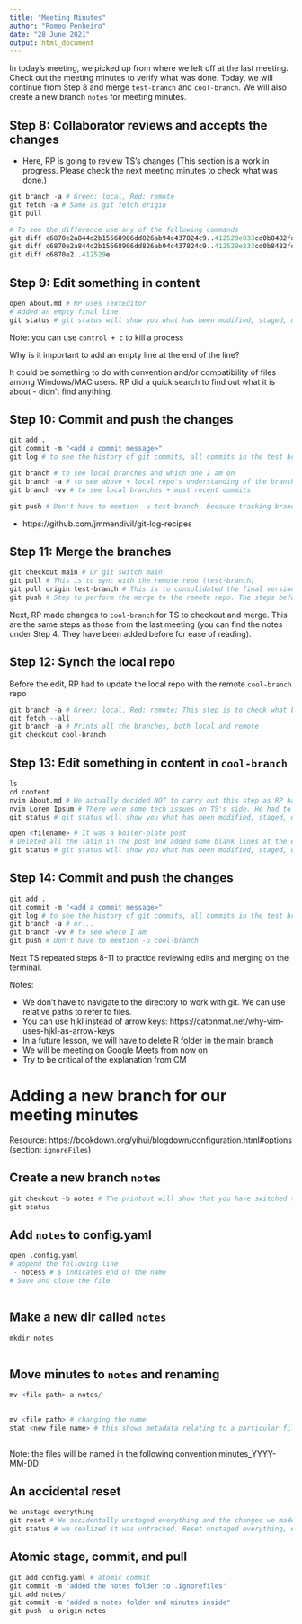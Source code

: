 ```yaml
---
title: "Meeting Minutes"
author: "Romeo Penheiro"
date: "28 June 2021"
output: html_document
---
```


In today's meeting, we picked up from where we left off at the last meeting. Check out the meeting minutes to verify what was done. Today, we will continue from Step 8 and merge `test-branch` and `cool-branch`. We will also create a new branch `notes` for meeting minutes.

## Step 8: Collaborator reviews and accepts the changes

- Here, RP is going to review TS's changes (This section is a work in progress. Please check the next meeting minutes to check what was done.)

```r
git branch -a # Green: local, Red: remote
git fetch -a # Same as git fetch origin
git pull

# To see the difference use any of the following commands
git diff c6870e2a844d2b15668906dd826ab94c437824c9..412529e833cd0b8482fd24f399969f44d33477c1 
git diff c6870e2a844d2b15668906dd826ab94c437824c9..412529e833cd0b8482fd24f399969f44d33477c1 --content/about.md 
git diff c6870e2..412529e

```

## Step 9: Edit something in content

```r
open About.md # RP uses TextEditor
# Added an empty final line
git status # git status will show you what has been modified, staged, or committed. 
```
Note: you can use `control + c` to kill a process

Why is it important to add an empty line at the end of the line?

It could be something to do with convention and/or compatibility of files among Windows/MAC users. RP did a quick search to find out what it is about - didn't find anything.

## Step 10: Commit and push the changes

```r
git add .
git commit -m "<add a commit message>"
git log # to see the history of git commits, all commits in the test branch, check out below all the recipes

git branch # to see local branches and which one I am on
git branch -a # to see above + local repo's understanding of the branches that exist in the remote repo
git branch -vv # to see local branches + most recent commits

git push # Don't have to mention -u test-branch, because tracking branch has already been established in the past. 
```

* https://github.com/jmmendivil/git-log-recipes

## Step 11: Merge the branches

```r
git checkout main # Or git switch main
git pull # This is to sync with the remote repo (test-branch)
git pull origin test-branch # This is to consolidated the final version of test branch and then merge to the main branch
git push # Step to perform the merge to the remote repo. The steps before this were done locally. If the pull request is successfully merged and closed, you will see it in GitHub GUI browser.

```


Next, RP made changes to `cool-branch` for TS to checkout and merge. This are the same steps as those from the last meeting (you can find the notes under Step 4. They have been added before for ease of reading).

## Step 12: Synch the local repo

Before the edit, RP had to update the local repo with the remote `cool-branch` repo

```r
git branch -a # Green: local, Red: remote; This step is to check what branch HEAD of local repo is on and if we need to switch. The printout will give a list of branches that the local repo currently has.
git fetch --all 
git branch -a # Prints all the branches, both local and remote
git checkout cool-branch

```

## Step 13: Edit something in content in `cool-branch`


```r
ls
cd content
nvim About.md # We actually decided NOT to carry out this step as RP had made changes here in his 'test-branch'. Instead, TS used...
nvim Lorem Ipsum # There were some tech issues on TS's side. He had to use control + c to toggle between save and edit mode on nvim. Usually, esc can be used to exit the text editor, but he wasn't able to use it because Zoom shreen sharing service had a tech issue. *
git status # git status will show you what has been modified, staged, or committed. 

open <filename> # It was a boiler-plate post
# Deleted all the latin in the post and added some blank lines at the end of the file
git status # git status will show you what has been modified, staged, or committed.

```

## Step 14: Commit and push the changes

```r
git add .
git commit -m "<add a commit message>"
git log # to see the history of git commits, all commits in the test branch, check out below all the recipes
git branch -a # or...
git branch -vv # to see where I am
git push # Don't have to mention -u cool-branch
```

Next TS repeated steps 8-11 to practice reviewing edits and merging on the terminal.

Notes:

- We don't have to navigate to the directory to work with git. We can use relative paths to refer to files.
- You can use hjkl instead of arrow keys: https://catonmat.net/why-vim-uses-hjkl-as-arrow-keys
- In a future lesson, we will have to delete R folder in the main branch
- We will be meeting on Google Meets from now on
- Try to be critical of the explanation from CM

# Adding a new branch for our meeting minutes

Resource: https://bookdown.org/yihui/blogdown/configuration.html#options (section: `ignoreFiles`)


## Create a new branch `notes`

```r
git checkout -b notes # The printout will show that you have switched to a new branch 'notes'
git status

```

## Add `notes` to config.yaml

```r
open .config.yaml
# append the following line 
 - notes$ # $ indicates end of the name
# Save and close the file
        
```


## Make a new dir called `notes`

```r
mkdir notes
        
```

## Move minutes to `notes` and renaming

```r
mv <file path> a notes/

        
mv <file path> # changing the name
stat <new file name> # this shows metadata relating to a particular file's history. Can be useful for example figuring out when a file was created.  
        
```

Note: the files will be named in the following convention minutes_YYYY-MM-DD

## An accidental reset

```r
We unstage everything 
git reset # We accidentally unstaged everything and the changes we made were no longer tracked. The printout shows was unstaged and here we noticed that the notes directory was not there so we did a ...
git status # we realized it was untracked. Reset unstaged everything, even the creation of notes dir, and the files inside. So we had to do atomic commits.

```


## Atomic stage, commit, and pull

```r
git add config.yaml # atomic commit
git commit -m "added the notes folder to .ignorefiles"
git add notes/
git commit -m "added a notes folder and minutes inside"
git push -u origin notes 
```

